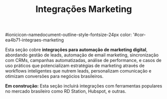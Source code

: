 ﻿---
sidebar_position: 1
title: Integrações Marketing
description: Nodes para automação de marketing digital e campanhas
keywords: [n8n, marketing, automação, campanhas, leads]
---

#ionicicon-namedocument-outline-style-fontsize-24px color: '#cor-ea4b71-integraes-marketing

Esta seção cobre **integrações para automação de marketing digital**, abordando gestão de leads, automação de email marketing, sincronização com CRMs, campanhas automatizadas, análise de performance, e casos de uso práticos que potencializam estratégias de marketing através de workflows inteligentes que nutrem leads, personalizam comunicação e otimizam conversões para negócios brasileiros.

**Em construção:** Esta seção incluirá integrações com ferramentas populares no mercado brasileiro como RD Station, Hubspot, e outras.


